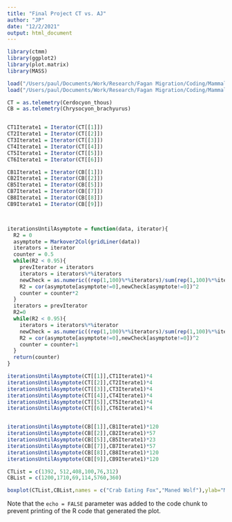 ```yaml
---
title: "Final Project CT vs. AJ"
author: "JP"
date: "12/2/2021"
output: html_document
---
```


```r
library(ctmm)
library(ggplot2)
library(plot.matrix)
library(MASS)

load("/Users/paul/Documents/Work/Research/Fagan Migration/Coding/Mammals/Mammals Data/Chrysocyon_brachyurus.Rda",.GlobalEnv)
load("/Users/paul/Documents/Work/Research/Fagan Migration/Coding/Mammals/Mammals Data/Cerdocyon_thous.Rda",.GlobalEnv)

CT = as.telemetry(Cerdocyon_thous)
CB = as.telemetry(Chrysocyon_brachyurus)


CT1Iterate1 = Iterator(CT[[1]])
CT2Iterate1 = Iterator(CT[[2]])
CT3Iterate1 = Iterator(CT[[3]])
CT4Iterate1 = Iterator(CT[[4]])
CT5Iterate1 = Iterator(CT[[5]])
CT6Iterate1 = Iterator(CT[[6]])

CB1Iterate1 = Iterator(CB[[1]])
CB2Iterate1 = Iterator(CB[[2]])
CB5Iterate1 = Iterator(CB[[5]])
CB7Iterate1 = Iterator(CB[[7]])
CB8Iterate1 = Iterator(CB[[8]])
CB9Iterate1 = Iterator(CB[[9]])




```


```r
iterationsUntilAsymptote = function(data, iterator){
  R2 = 0
  asymptote = Markover2Col(gridLiner(data))
  iterators = iterator
  counter = 0.5
  while(R2 < 0.95){
    prevIterator = iterators
    iterators = iterators%*%iterators
    newCheck = as.numeric((rep(1,100)%*%iterators)/sum(rep(1,100)%*%iterators))
    R2 = cor(asymptote[asymptote!=0],newCheck[asymptote!=0])^2
    counter = counter*2
  }
  iterators = prevIterator
  R2=0
  while(R2 < 0.95){
    iterators = iterators%*%iterator
    newCheck = as.numeric((rep(1,100)%*%iterators)/sum(rep(1,100)%*%iterators))
    R2 = cor(asymptote[asymptote!=0],newCheck[asymptote!=0])^2
    counter = counter+1
  }
  return(counter)
}

iterationsUntilAsymptote(CT[[1]],CT1Iterate1)*4
iterationsUntilAsymptote(CT[[2]],CT2Iterate1)*4
iterationsUntilAsymptote(CT[[3]],CT3Iterate1)*4
iterationsUntilAsymptote(CT[[4]],CT4Iterate1)*4
iterationsUntilAsymptote(CT[[5]],CT5Iterate1)*4
iterationsUntilAsymptote(CT[[6]],CT6Iterate1)*4


iterationsUntilAsymptote(CB[[1]],CB1Iterate1)*120
iterationsUntilAsymptote(CB[[2]],CB2Iterate1)*57
iterationsUntilAsymptote(CB[[5]],CB5Iterate1)*23
iterationsUntilAsymptote(CB[[7]],CB7Iterate1)*57
iterationsUntilAsymptote(CB[[8]],CB8Iterate1)*120
iterationsUntilAsymptote(CB[[9]],CB9Iterate1)*120

CTList = c(1392, 512,408,100,76,312)
CBList = c(1200,1710,69,114,5760,360)

boxplot(CTList,CBList,names = c("Crab Eating Fox","Maned Wolf"),ylab="Minutes to HomeRange Crossing")
```

Note that the `echo = FALSE` parameter was added to the code chunk to prevent printing of the R code that generated the plot.
